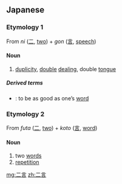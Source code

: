 ==Japanese==
{{ja-kanjitab|に|ごん|yomi=on}}
{{ja-kanjitab|ふた|こと|yomi=kun}}

===Etymology 1===
From ''ni'' ([[二]], [[two]]) + ''gon'' ([[言]], [[speech]])

====Noun====
{{ja-noun|にごん}}

# [[duplicity]], [[double]] [[dealing]], double [[tongue]]

=====Derived terms=====
* {{l|ja|二言はない}}: to be as good as one’s [[word]]

===Etymology 2===
From ''futa'' ([[二]], [[two]]) + ''koto'' ([[言]], [[word]])

====Noun====
{{ja-noun|ふたこと}}

# two [[word]]s
# [[repetition]]

[[mg:二言]]
[[zh:二言]]